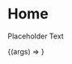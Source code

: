 
<Meta
    title="Pages/Home"
    component={Home}
/>

# Home

Placeholder Text

<Canvas>
    <Story
        name="Home"
        args={{}}>
        {(args) => <Home {...args} />}
    </Story>
</Canvas>

<ArgsTable of={Home} />